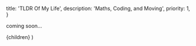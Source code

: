 
  title: 'TLDR Of My Life',
  description: 'Maths, Coding, and Moving',
  priority: 1,
}

coming soon...

  <ArticleLayout meta={meta}>{children}</ArticleLayout>
)
